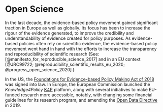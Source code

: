 # Open Science {#open-science}


In the last decade, the evidence-based policy movement gained significant traction in Europe as well as globally. Its focus has been to increase the rigour of the evidence generated, to improve the credibility and understandability of evidence created for policy purposes.  As evidence-based policies often rely on scientific evidence, the evidence-based policy movement went hand in hand with the efforts to increase the transparency and reproducibility of scientific research (See: [@manifesto_for_reproducible_science_2017] and in an EU context [@JRC99722; @reproducibility_scientific_results_eu_2020; @progress_open_science_2020].)  

In the US, the [Foundations for Evidence-based Policy Making Act of 2018](https://www.congress.gov/bill/115th-congress/house-bill/4174) was signed into law.  In Europe, the European Commission launched the *Knowledge4Policy* [K4P](https://knowledge4policy.ec.europa.eu/home_en) platform, along with several initiatives to make EU-funded research more accessible, notably, with changing some financial guidelines for its research program, and amending the [Open Data Directive](https://eur-lex.europa.eu/legal-content/EN/TXT/?uri=celex%3A32019L1024) in 2019.
